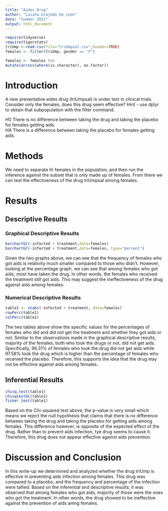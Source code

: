 ```yaml
---
title: "Aides Drug"
author: "Laizha Grajeda De Leon"
date: "Summer 2022"
output: html_document
---
```


```r
require(tidyverse)
require(tigerstats)
triUmp <-read.csv(file="triUmpsal.csv",header=TRUE)
females <- filter(triUmp, gender == "F")
```

```r
females <- females %>%
mutate(across(where(is.character), as.factor))
```



# Introduction

<!--In this section you explain what you are trying to show.  Where did the data come from?  What is the research or other question you are trying to answer?.  If you skimp in this section expect to be marked down in your grade. Paint a picture of the project a couple of paragraphs is expected!-->

A new  preventative aides drug (triUmpsal) is under test in clinical trials. Consider only the females, does this drug seem effective?  Hint - use dplyr to obtain that subpopulation with the filter command.

$H0$ There is no difference between taking the drug and taking the placebo for females getting aids.   
$HA$ There is a difference between taking the placebo for females getting aids.   


# Methods

<!--Decide on your methods:  use "variable analysis" or other appropriate descriptors.  Make sure to choose at least one graphical method and at least one numerical method. Discuss what data manipulations may be needed for example subsetting or other binning procedures and what sort of graphical displays and inferential tools will be used!-->

We need to separate th females in the population, and then run the inference against the subset that is only made up of females. From there we can test the effectiveness of the drug triUmpsal among females. 


# Results

<!--Divide this section into two sub-sections:  One for your descriptive  results and one for your inferential results.!-->

## Descriptive Results

### Graphical Descriptive Results

<!--Graphical results here.  Make sure to show your code.  Provide appropriate labels for axes, giving units if possible, and provide a good title for the graph, too.  Use the graphical results to describe the patterns if any that exist in the data as focused toward the research question. Bottom line is to explain the features of the graph that are relevant to conforming or departing to what is expected by your null hypothesis !-->

```r
barchartGC(~infected + treatment,data=females)
barchartGC(~infected + treatment,data=females, type="percent")

```

Given the two graphs above, we can see that the frequency of females who got aids is relativity much smaller compared to those who didn't. However, looking at the percentage graph, we can see that among females who got aids, most have taken the drug. In other words, the females who received the treatment still got aids. This may suggest the ineffectiveness of the drug against aids among females. 



### Numerical Descriptive Results

<!--Numerical results go here. Use the numerical results to describe the patterns if any that exist in the data as focused toward the research question!-->

```r
table1 <- xtabs(~infected + treatment, data=females)
rowPerc(table1)
colPerc(table1)
```
The two tables above show the specific values for the percentages of females who did and did not get the treatment
and whether they got aids or not. Similar to the observations made in the graphical descriptive results, majority of the females, both who took the drugs or not, did not get aids. Specifically, 96.31% of females who took the drug did not get aids while 97.58% took the drug which is higher than the percentage of females who received the placebo. Therefore, this supports the idea that the drug may not be effective against aids among females. 



## Inferential Results

<!--State hypothesis clearly.  Make sure your discussion of the inferential test covers all the aspects that the test output produces, such as test statistic, p-value etc.  Make a decision about the null hypothesis, explain the assumptions on which the selected test/procedure was based, and why the chosen procedure satisfys the assumptions and is appropriate to answer the research question!-->


```r
chisq.test(table1)
chisqtestGC(table1)
fisher.test(table1)
```

Based on the Chi-squared test above, the p-value is very small which means we reject the null hypothesis that claims that there is no difference between taking the drug and taking the placebo for getting aids among females. This difference however, is opposite of the expected effect of the drug. Rather than to prevent aids infection, tye drug seems to cause it. Therefore, this drug does not appear effective against aids prevention. 


# Discussion and Conclusion

<!--Discussion and conclusion here.  If you found a relationship be sure to consider whether the relationship occurs because one of the variavbles causes the other, or whether they perhasps are related for some other reason.  Watch the chapter 6 videos from the GeorgeTown videos collection.!-->

In this write-up we determined and analyzed whether the drug triUmp is effective in preventing aids infection among females. This drug was compared to a placebo, and the frequency and percentage of the infection were tallied. Based on the inferential and descriptive results; it was observed that among females who got aids, majority of those were the ones who got the treatment. In other words, the drug showed to be ineffective against the prevention of aids amng females. 

